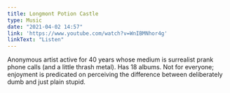 ```yaml
---
title: Longmont Potion Castle
type: Music
date: "2021-04-02 14:57"
link: 'https://www.youtube.com/watch?v=WnIBMNhor4g'
linkText: "Listen"
---
```


Anonymous artist active for 40 years whose medium is surrealist prank phone calls (and a little thrash metal). Has 18 albums. Not for everyone; enjoyment is predicated on perceiving the difference between deliberately dumb and just plain stupid. 